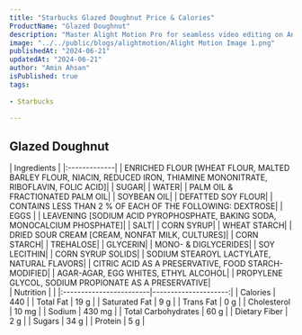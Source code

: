 ```yaml
---
title: "Starbucks Glazed Doughnut Price & Calories"
ProductName: "Glazed Doughnut" 
description: "Master Alight Motion Pro for seamless video editing on Android, iOS, and Tablets with our ultimate guide, unlocking advanced features and elevating your skills in 2024!"
image: "../../public/blogs/alightmotion/Alight Motion Image 1.png"
publishedAt: "2024-06-21"
updatedAt: "2024-06-21"
author: "Amin Ahsan"
isPublished: true
tags:
 
- Starbucks
      
---
```


 
## Glazed Doughnut 
  
<div className="tables-container">
  <div className="table-wrapper">
    | Ingredients  |  
    |:-------------|
    | ENRICHED FLOUR [WHEAT FLOUR, MALTED BARLEY FLOUR, NIACIN, REDUCED IRON, THIAMINE MONONITRATE, RIBOFLAVIN, FOLIC ACID]|
    | SUGAR|
    | WATER|
    | PALM OIL & FRACTIONATED PALM OIL|
    | SOYBEAN OIL|
    | DEFATTED SOY FLOUR|
    | CONTAINS LESS THAN 2 % OF EACH OF THE FOLLOWING: DEXTROSE|
    | EGGS |
    | LEAVENING [SODIUM ACID PYROPHOSPHATE, BAKING SODA, MONOCALCIUM PHOSPHATE]|
    | SALT|
    | CORN SYRUP|
    | WHEAT STARCH|
    | DRIED SOUR CREAM [CREAM, NONFAT MILK, CULTURES]|
    | CORN STARCH|
    | TREHALOSE|
    | GLYCERIN|
    | MONO- & DIGLYCERIDES|
    | SOY LECITHIN|
    | CORN SYRUP SOLIDS|
    | SODIUM STEAROYL LACTYLATE, NATURAL FLAVORS|
    | CITRIC ACID AS A PRESERVATIVE, FOOD STARCH-MODIFIED|
    | AGAR-AGAR, EGG WHITES, ETHYL ALCOHOL|
    | PROPYLENE GLYCOL, SODIUM PROPIONATE AS A PRESERVATIVE|
  </div>
  <div className="table-wrapper">
    | Nutrition               |                      |  
    |:------------------------|---------------------:|
    | Calories                | 440                 |
    | Total Fat               | 19 g                |
    | Saturated Fat           | 9 g                 |
    | Trans Fat               | 0 g                 |
    | Cholesterol             | 10 mg               |
    | Sodium                  | 430 mg              |
    | Total Carbohydrates     | 60 g                |
    | Dietary Fiber           | 2 g                 |
    | Sugars                  | 34 g                |
    | Protein                 | 5 g                 |
  </div>
</div>
<style jsx>{`
  .tables-container {
    display: flex;
    flex-direction: row;
    gap: 30px;
  }
  .table-wrapper {
    width: 500px; /* Adjust as needed */
  }
  @media (max-width: 768px) {
    .tables-container {
      flex-direction: column;
      gap: 0px; /* Adjust as needed */
    }
    .table-wrapper {
      width: 100%; /* Adjust as needed */
    }
  }
`}</style>
